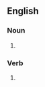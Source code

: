 ==English==

===Noun===
{{head|en|noun form}}

# {{plural of|en|beeswax}}

===Verb===
{{head|en|verb form}}

# {{en-third-person singular of|beeswax}}